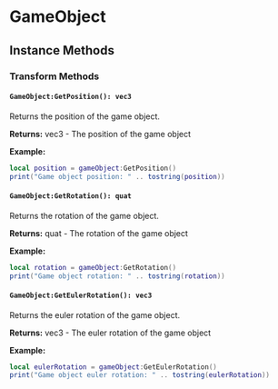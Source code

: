 # GameObject

## Instance Methods

### Transform Methods

#### `GameObject:GetPosition(): vec3`

Returns the position of the game object.

**Returns:** vec3 - The position of the game object

**Example:**
```lua
local position = gameObject:GetPosition()
print("Game object position: " .. tostring(position))
```

#### `GameObject:GetRotation(): quat`

Returns the rotation of the game object.

**Returns:** quat - The rotation of the game object

**Example:**
```lua
local rotation = gameObject:GetRotation()
print("Game object rotation: " .. tostring(rotation))
```

#### `GameObject:GetEulerRotation(): vec3`

Returns the euler rotation of the game object.

**Returns:** vec3 - The euler rotation of the game object

**Example:**
```lua
local eulerRotation = gameObject:GetEulerRotation()
print("Game object euler rotation: " .. tostring(eulerRotation))
```